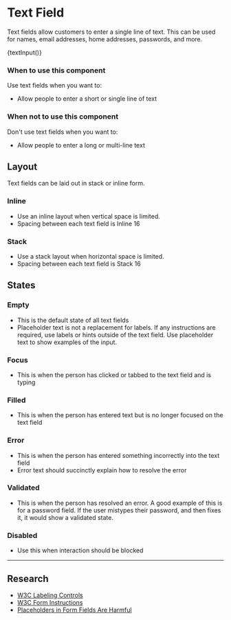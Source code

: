 
<Meta title="Controls &amp; Inputs / Text Input" />

# Text Field

Text fields allow customers to enter a single line of text. This can be used for names, email addresses, home addresses, passwords, and more.

<Story name="Default">
  {textInput()}
</Story>

<br />

### When to use this component

Use text fields when you want to:

- Allow people to enter a short or single line of text

### When not to use this component

Don't use text fields when you want to:

- Allow people to enter a long or multi-line text

## Layout

Text fields can be laid out in stack or inline form.

### Inline

- Use an inline layout when vertical space is limited.
- Spacing between each text field is Inline 16

### Stack

- Use a stack layout when horizontal space is limited.
- Spacing between each text field is Stack 16

## States

### Empty

- This is the default state of all text fields
- Placeholder text is not a replacement for labels. If any instructions are required, use labels or hints outside of the text field. Use placeholder text to show examples of the input.

### Focus

- This is when the person has clicked or tabbed to the text field and is typing

### Filled

- This is when the person has entered text but is no longer focused on the text field

### Error

- This is when the person has entered something incorrectly into the text field
- Error text should succinctly explain how to resolve the error

### Validated

- This is when the person has resolved an error. A good example of this is for a password field. If the user mistypes their password, and then fixes it, it would show a validated state.

### Disabled

- Use this when interaction should be blocked

---

## Research

- [W3C Labeling Controls](https://www.w3.org/WAI/tutorials/forms/labels/)
- [W3C Form Instructions](https://www.w3.org/WAI/tutorials/forms/instructions/)
- [Placeholders in Form Fields Are Harmful](https://www.nngroup.com/articles/form-design-placeholders/)

